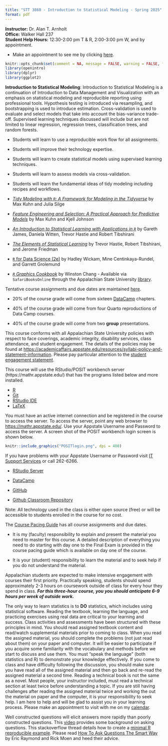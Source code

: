 ```yaml
---
title: "STT 3860 - Introduction to Statistical Modeling - Spring 2025"
format: pdf
---
```


:::{.callout-important title="Instructor Information"}
**Instructor:**  Dr. Alan T. Arnholt  
**Office:** Walker Hall 237      
**Student Help Hours:** 12:30-2:00 pm T & R, 2:00-3:00 pm W, and by appointment.

* Make an appointment to see me by clicking [here]( https://calendar.app.google/y6gbHHD4UWbySJhz5).
:::

```r
knitr::opts_chunk$set(comment = NA, message = FALSE, warning = FALSE, fig.align = "center")
library(openintro)
library(dplyr)
library(ggplot2)
```

:::{.callout-note title="Course Description"}
**Introduction to Statistical Modeling**: Introduction to Statistical Modeling is a continuation of Introduction to Data Management and Visualization with an emphasis on statistical modeling and reproducible reporting using professional tools.  Hypothesis testing is introduced via resampling, and bootstrapping is used to introduce estimation.  Cross-validation is used to evaluate and select models that take into account the bias-variance trade-off.  Supervised learning techniques discussed will include but are not limited to linear regression, regression trees, classification trees, and random forests.
:::

:::{.callout-tip title="Course Objectives"}
* Students will learn to use a reproducible work flow for all assignments.

* Students will improve their technology expertise.

* Students will learn to create statistical models using supervised learning techniques.

* Students will learn to assess models via cross-validation.

* Students will learn the fundamental ideas of tidy modeling including recipes and workflows.
:::


:::{.callout-important title="Course Texts"}
* [_Tidy Modeling with `R`: A Framework for Modeling in the Tidyverse_](https://www.tmwr.org/) by Max Kuhn and Julia Silge

* [_Feature Engineering and Selection: A Practical Approach for Predictive Models_](https://bookdown.org/max/FES/) by Max Kuhn and Kjell Johnson

* [_An Introduction to Statistical Learning with Applications in `R`_](http://www-bcf.usc.edu/~gareth/ISL/) by Gareth James, Daniela Witten, Trevor Hastie and Robert Tibshirani

* [_The Elements of Statistical Learning_](http://web.stanford.edu/~hastie/ElemStatLearn/) by Trevor Hastie, Robert Tibshirani, and Jerome Friedman

* [`R` for Data Science (2e)](https://bookdown.org/max/FES/) by Hadley Wickam, Mine Centinkaya-Rundel, and Garrett Grolemund

* [_`R` Graphics Cookbook_](http://www.amazon.com/R-Graphics-Cookbook-Winston-Chang/dp/1449316956) by Winston Chang - Available via `SafariBooksOnline` through the Appalachian State University [library](http://library.appstate.edu/). 
:::


:::{.callout-important title="Tentative Schedule and Course Pacing Guide"}
Tentative course assignments and due dates are maintained [here](https://StatisticalModeling.github.io/DataScience_2/CoursePacing/STT3860CoursePacingS2025.html).
:::


:::{.callout-note title="Course Grading & Assessment"}
* 20% of the course grade will come from sixteen [DataCamp](https://www.datacamp.com/home) chapters.

* 40% of the course grade will come from four Quarto reproductions of Data Camp courses.

* 40% of the course grade will come from two **group** presentations.  
:::

:::{.callout-note title="University Policies"}
This course conforms with all Appalachian State University policies with respect to face coverings, academic integrity, disability services, class attendance, and student engagement.  The details of the policies may be found at <https://academicaffairs.appstate.edu/resources/syllabi-policy-and-statement-information>.  Please pay particular attention to the [student engagement statement](https://academicaffairs.appstate.edu/sites/academicaffairs.appstate.edu/files/gerber_resolution_student_workload_removed_approved_statement_per_mmccoughy_and_sedwards.pdf).
:::

:::{.callout-tip title="Computers and Software"}
This course will use the RStudio/POSIT workbench server  (https://mathr.appstate.edu/) that has the programs listed below and more installed.

* [R](https://cran.r-project.org) 
* [Git](https://git-scm.com/downloads) 
* [RStudio IDE](https://posit.co/downloads/)
* [LaTeX](https://www.ctan.org/starter)

You must have an active internet connection and be registered in the course to access the server. To access the server, point any web browser to <https://mathr.appstate.edu/>.  Use your Appstate Username and Password to access the server.  A screen shot of the POSIT workbench login screen is shown below.


```r
knitr::include_graphics("POSITlogin.png", dpi = 400)
```

If you have problems with your Appstate Username or Password visit [IT Support Services](http://support.appstate.edu/) or call 262-6266.
:::


:::{.callout-warning title="Required Technology"}

* [RStudio Server](https://mathr.math.appstate.edu/)

* [DataCamp](https://www.datacamp.com/)

* [GitHub](https://github.com/)

* [Github Classroom Repository](https://github.com/STT3860-S2025)

:::{.callout-note title="Technology used in this class is free"}
Note: All technology used in the class is either open source (free) or will be accessible to students enrolled in the course for no cost.
:::

:::



:::{.callout-warning title="Course Pacing Guide/Assignments"}
The [Course Pacing Guide](https://statisticalmodeling.github.io/DataScience_2/CoursePacing/STT3860CoursePacingS2025.html) has all course assignments and due dates.
:::


:::{.callout-tip title="Faculty and Student Responsibilities"}
* It is my (faculty) responsibility to explain and present the material you need to master for this course.  A detailed description of everything you need to do starting with day one to the Final Exam is provided in the course pacing guide which is available on day one of the course.

* It is your (student) responsibility to learn the material and to seek help if you do not understand the material.  


Appalachian students are expected to make intensive engagement with courses their first priority. Practically speaking, students should spend approximately 2-3 hours on coursework outside of class for every hour they spend in class. **_For this three-hour course, you you should anticipate 6-9 hours per week of outside work._**
:::


:::{.callout-warning title="How To Do Well In This Course"}
The only way to learn statistics is to **DO** statistics, which includes using statistical software. Reading the textbook, learning the language, and practicing exercises using real data are critical to your learning and success. Class activities and assessments have been structured with these principles in mind.  You should read assigned textbook content and read/watch supplemental materials prior to coming to class.  When you read the assigned material, you should complete the problems (not just read about them) on your paper and computer. It will be easier to participate if you acquire some familiarity with the vocabulary and methods before we start to discuss and use them. You must “speak the language” (both statistics and R) to demonstrate your knowledge effectively.  If you come to class and have difficulty following the discussion, you should make sure you have read all of the assigned material and then go back and re-read the assigned material a second time.  Reading a technical book is not the same as a novel.  Most people, your instructor included, must read a technical section at least twice before understanding a topic.  If you are still having challenges after reading the assigned material twice and working the out the material on paper and the computer, it is your responsibility to seek help.  I am here to help and will be glad to assist you in your learning process.  Please make an appointment to visit with me on my [calendar](https://calendar.google.com/calendar/u/0/appointments/schedules/AcZssZ28eqvF16W8IOcBxYKxXymw--a6FO5q6P31carVkzQXWt3n6lBeZ-dc7pgdGtw7kMPCvsyk3D3m). 
:::

:::{.callout-warning title="How To Get Unstuck"}
Well constructed questions will elicit answers more rapidly than poorly constructed questions.  This [video](https://www.youtube.com/watch?v=ZFaWxxzouCY&list=PLjTlxb-wKvXNSDfcKPFH2gzHGyjpeCZmJ&index=3) provides some background on asking questions.  This stackoverflow thread details how to create a [minimal R reproducible example](http://stackoverflow.com/questions/5963269/how-to-make-a-great-r-reproducible-example/5963610#5963610). Please read [How To Ask Questions The Smart Way](http://www.catb.org/~esr/faqs/smart-questions.html) by Eric Raymond and Rick Moen and heed their advice.
:::